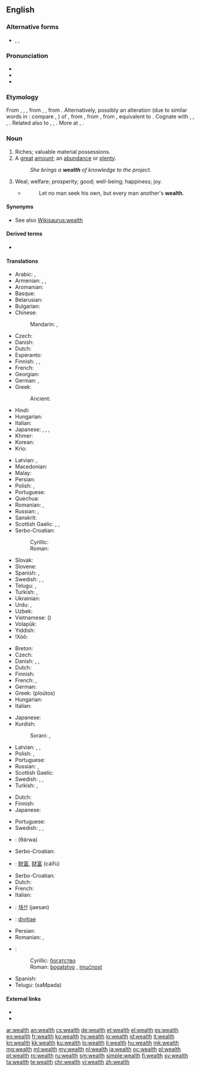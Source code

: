==English==
{{wikipedia}}

===Alternative forms===
* {{l|en|wealthe}}, {{l|en|welth}}, {{l|en|welthe}} {{qualifier|all obsolete}}

===Pronunciation===
* {{IPA|/wɛlθ/|lang=en}}
* {{audio|en-us-wealth.ogg|Audio (US)|lang=en}}
* {{rhymes|ɛlθ|lang=en}}

===Etymology===
From {{etyl|enm|en}} {{m|enm|welth}}, {{m|enm|welthe}}, {{m|enm|weolthe||happiness, prosperity}}, from {{etyl|ang|en}} {{m|ang|*welþ}}, {{m|ang|*weleþu}}, from {{etyl|gem-pro|en}} {{m|gem-pro|*waliþō||wealth}}.
Alternatively, possibly an alteration (due to similar words in {{m|enm|-th}}: compare {{m|enm|helth||health}}, {{m|enm|derth||dearth}}) of {{m|enm|wele||wealth, well-being, weal}}, from {{etyl|ang|en}} {{m|ang|wela||wealth, prosperity}}, from {{etyl|gem-pro|en}} {{m|gem-pro|*walô||well-being, prosperity}}, from {{etyl|ine-pro|en}} {{m|ine-pro|*wel-||good, best}}, equivalent to {{suffix|weal|th|lang=en}}. Cognate with {{cog|nl|weelde||wealth}}, {{cog|nds|weelde||wealth}}, {{cog|goh|welida}}, {{m|goh|welitha||wealth}}. Related also to {{cog|de|Wohl||welfare, well-being, weal}}, {{cog|da|vel||weal, welfare}}, {{cog|sv|väl||well-being, weal}}. More at {{l|en|weal}}, {{l|en|well}}.

===Noun===
{{en-noun|-|s}}

# Riches; valuable material possessions.
# A [[great]] [[amount]]; an [[abundance]] or [[plenty]].
#: ''She brings a '''wealth''' of knowledge to the project.''
# {{lb|en|obsolete}} Weal; welfare; prosperity; good; well-being; happiness; joy.
#* {{RQ:Authorized Version|1 Corinthians|10|24}}
#*: Let no man seek his own, but every man another's '''wealth'''.

====Synonyms====
* See also [[Wikisaurus:wealth]]

====Derived terms====
* {{l|en|wealthy}}

====Translations====
{{trans-top|riches; valuable material possessions}}
* Arabic: {{t|ar|أَمْوَال|m}}, {{t|ar|ثَرْوَة|f}}
* Armenian: {{t+|hy|հարստություն}}, {{t+|hy|ինչք}}, {{t+|hy|բարիք}}
* Aromanian: {{t|rup|aveari}}
* Basque: {{t|eu|aberastasun}}
* Belarusian: {{t|be|багацце|n|alt=бага́цце|sc=Cyrl}}
* Bulgarian: {{t+|bg|богатство|n|tr=bogátstvo}}
* Chinese:
*: Mandarin: {{t|cmn|財富|sc=Hani}}, {{t+|cmn|财富|tr=cáifù|sc=Hani}}
* Czech: {{t+|cs|bohatství|n}}
* Danish: {{t|da|rigdom}}
* Dutch: {{t+|nl|rijkdom}}
* Esperanto: {{t|eo|riĉeco}}
* Finnish: {{t+|fi|rikkaus}}, {{t+|fi|varallisuus}}, {{t|fi|rikkaudet|p}}
* French: {{t+|fr|richesse|f}}
* Georgian: {{t-needed|ka}}
* German: {{t+|de|Reichtum|m}}, {{t+|de|Vermögen|n}}
* Greek:
*: Ancient: {{t|grc|πλοῦτος|m}}
* Hindi: {{t+|hi|धन|m|sc=Deva}}
* Hungarian: {{t+|hu|gazdagság}}
* Italian: {{t+|it|ricchezza|f}}
* Japanese: {{t+|ja|財産|tr=ざいさん, zaisan}}, {{t+|ja|富|tr=とみ, tomi|sc=Jpan}}, {{t+|ja|財|tr=たから, takara|sc=Jpan}}, {{t+|ja|富裕|tr=ふゆう, fuyū|sc=Jpan}}
* Khmer: {{t+|km|វត្ថុ|tr=voattʰo’|sc=Khmr}}
* Korean: {{t+|ko|부유|sc=Kore}}
* Krio: {{t|kri|gentri}}
{{trans-mid}}
* Latvian: {{t|lv|bagātība|f}}, {{t|lv|turība|f}}
* Macedonian: {{t|mk|богатство|n|alt=бо́гатство|sc=Cyrl}}
* Malay: {{t|ms|kekayaan}}
* Persian: {{t+|fa|ثروت|tr=servat|sc=fa-Arab}}
* Polish: {{t+|pl|zamożność|f}}, {{t+|pl|bogactwo|n}}
* Portuguese: {{t+|pt|riqueza|f}}
* Quechua: {{t|qu|kapuy}}
* Romanian: {{t+|ro|avere|f}}, {{t+|ro|bogăție|f}}
* Russian: {{t+|ru|бога́тство|n}}, {{t+|ru|благосостоя́ние|n}}
* Sanskrit: {{t+|sa|धन्य|n|sc=Deva}}
* Scottish Gaelic: {{t|gd|ionmhas|m}}, {{t|gd|beartas|m}}, {{t|gd|maoin|f}}
* Serbo-Croatian:
*: Cyrillic: {{t|sh|богатство|n}}
*: Roman: {{t+|sh|bogatstvo|n}}
* Slovak: {{t|sk|bohatstvo|n}}
* Slovene: {{t+|sl|bogastvo|n|alt=bogástvo}}
* Spanish: {{t+|es|prosperidad|f}}, {{t+|es|riqueza|f}}
* Swedish: {{t+|sv|rikedom|c}}, {{t+|sv|förmögenhet|c}}, {{t+|sv|välstånd|c}}
* Telugu: {{t+|te|ఐశ్వర్యము|tr=aiSvaryamu}}, {{t+|te|ధనము|tr=dhanamu}}
* Turkish: {{t+|tr|servet}}, {{t+|tr|varlık}}
* Ukrainian: {{t+|uk|багатство|n|alt=бага́тство|sc=Cyrl}}
* Urdu: {{t|ur|دھن|m|tr=dhan|sc=ur-Arab}}, {{t|ur|ثروت|f|tr=sarvat|sc=ur-Arab}}
* Uzbek: {{t+|uz|boylik}}
* Vietnamese: {{t|vi|tài phúc}} ({{t|vi|財富}})
* Volapük: {{t+|vo|lieg}}
* Yiddish: {{t|yi|רײַכקײַט|f}}
* ǃXóõ: {{t|nmn|ǂkxʻái}}
{{trans-bottom}}

{{trans-top|great amount; an abundance or plenty, usually of money}}
* Breton: {{t+|br|pinvidigezh|f}}
* Czech: {{t+|cs|bohatství|n}}
* Danish: {{t|da|rigdom}}, {{t+|da|velstand}}, {{t|da|formue}}
* Dutch: {{t+|nl|rijkdom|m}}
* Finnish: {{t+|fi|rikkaus}}
* French: {{t+|fr|profusion|f}}, {{t+|fr|abondance|f}}
* German: {{t+|de|Fülle|f}}
* Greek: {{t+|el|πλούτος|m}} (ploútos)
* Hungarian: {{t+|hu|vagyon}}
* Italian: {{t+|it|abbondanza|f}}
{{trans-mid}}
* Japanese: {{t+|ja|豊富|tr=hōfu}}
* Kurdish:
*: Sorani: {{t|ku|دۆڵه‌مه‌ندی|tr=doLamandee|sc=ku-Arab}}, {{t+|ku|سامان|tr=sAmAn|sc=ku-Arab}}
* Latvian: {{t|lv|mantība|f}}, {{t|lv|bagātība|f}}, {{t|lv|labklājība|f}}
* Polish: {{t+|pl|bogactwo|n}}, {{t+|pl|mnóstwo}}
* Portuguese: {{t+|pt|abundância|f}}
* Russian: {{t+|ru|бога́тство|n}}, {{t+|ru|изоби́лие|n}}
* Scottish Gaelic: {{t|gd|beartas|m}}
* Swedish: {{t+|sv|rikedom|c}}, {{t+|sv|förmögenhet|c}}, {{t+|sv|välstånd|c}}
* Turkish: {{t+|tr|bolluk}}, {{t+|tr|varlıklılık}}
{{trans-bottom}}

{{trans-top|power, of the kind associated with a great deal of money}}
* Dutch: {{t+|nl|vermogen|n}}
* Finnish: {{t+|fi|rikkaus}}
* Japanese: {{t+|ja|富|tr=tomi}}
{{trans-mid}}
* Portuguese: {{t+|pt|poder|m}}
* Swedish: {{t+|sv|makt|c}}, {{t|sv|mäktighet|c}}, {{t|sv|välgång|c}}
{{trans-bottom}}

{{checktrans-top}}
* {{ttbc|ar}}: {{l|ar|ثروَة}} (θárwa) {{g|f}}
* Serbo-Croatian: {{t-check|sh|bogatstvo|n}}
* {{ttbc|cmn}}: [[財富]], [[财富]] (cáifù)
* Serbo-Croatian: {{t-check|sh|bogatstvo|n}}
* Dutch: {{t-check|nl|weelde|f}}
* French: {{t-check|fr|richesse|f}}
* Italian: {{t-check|it|ricchezza|f}}
* {{ttbc|ko}}: [[재산]] (jaesan)
* {{ttbc|la}}: [[divitiae]] {{g|f}} {{g|p}}
{{trans-mid}}
* Persian: {{t+check|fa|ثروت|tr=sarwat}}
* Romanian: {{t-check|ro|avere|f}}, {{t-check|ro|bogăție|f}}
* {{ttbc|sh}}:
*: Cyrillic: [[богатство]] {{g|n}}
*: Roman: [[bogatstvo]] {{g|n}}, [[imućnost]] {{g|f}}
* Spanish: {{t-check|es|riqueza|f}}
* Telugu: {{t+check|te|సంపద}} (saMpada)
{{trans-bottom}}

====External links====
* {{R:Webster 1913}}
* {{R:Century 1911}}

[[ar:wealth]]
[[an:wealth]]
[[cs:wealth]]
[[de:wealth]]
[[et:wealth]]
[[el:wealth]]
[[es:wealth]]
[[eo:wealth]]
[[fr:wealth]]
[[ko:wealth]]
[[hy:wealth]]
[[io:wealth]]
[[id:wealth]]
[[it:wealth]]
[[kn:wealth]]
[[kk:wealth]]
[[ku:wealth]]
[[lo:wealth]]
[[li:wealth]]
[[hu:wealth]]
[[mk:wealth]]
[[mg:wealth]]
[[ml:wealth]]
[[my:wealth]]
[[nl:wealth]]
[[ja:wealth]]
[[oc:wealth]]
[[pl:wealth]]
[[pt:wealth]]
[[ro:wealth]]
[[ru:wealth]]
[[sm:wealth]]
[[simple:wealth]]
[[fi:wealth]]
[[sv:wealth]]
[[ta:wealth]]
[[te:wealth]]
[[chr:wealth]]
[[vi:wealth]]
[[zh:wealth]]